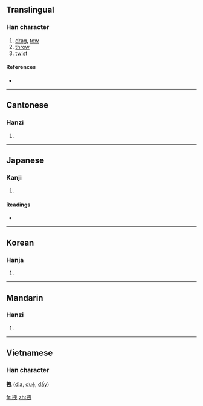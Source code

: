 ==Translingual==

===Han character===
{{Han char|rn=64|rad=手|as=06|sn=9|four=5500<sub>6</sub>|canj=手中田心 (QLWP)}}

# [[drag]], [[tow]]
# [[throw]]
# [[twist]]

====References====
* {{Han ref|kx=0428.230|dkj=12013|dj=0777.170|hdz=31869.030|uh=62FD|ud=25341|bh=ABFB|bd=44027}}

----

==Cantonese==

===Hanzi===
{{yue-hanzi|jyut=|y=jai6}}

# {{defn|Cantonese}}

----

==Japanese==

===Kanji===
{{ja-kanji|grade=|rs=手06}}

# {{defn|Japanese}}

====Readings====
* {{ja-readings|on=[[えい]] (ei), [[えつ]] (etsu), [[えち]] (echi), [[せい]] (sei)|kun=[[ひく]] (hiku)}}

----

==Korean==

===Hanja===
{{ko-hanja|hangeul=예|eumhun=|rv=ye|mr=ye|y=yey}}

# {{defn|Korean}}

----

==Mandarin==

===Hanzi===
{{cmn-hanzi|pin=[[zhuāi]] ([[zhuai1]])|wg=chuai<sup>1</sup>}}

# {{defn|Mandarin}}

----

==Vietnamese==
===Han character===
'''拽''' ([[dìa]], [[duệ]], [[dấy]])

[[fr:拽]]
[[zh:拽]]